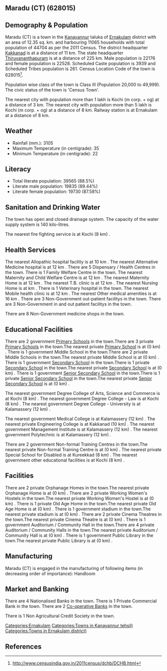 {{Infobox settlement
| name=Maradu (CT)
| native_name=
| native_name_lang=
| other_name=
| nickname=
| settlement_type=Town
| image_skyline=
| image_alt=
| image_caption=
| pushpin_map=India Kerala
| pushpin_label_position=right
| pushpin_map_alt=
| pushpin_map_caption=Location in Kerala, India
| latd=
| latm=
| lats=
| latNS=
| longd=
| longm=
| longs=
| longEW=
| coordinates_display=inline,title
| subdivision_type=Country
| subdivision_name={{flag|India}}
| subdivision_type1=[[States and territories of India|State]]
| subdivision_name1=Kerala 
| subdivision_type2=[[List of districts of India|District]]
| subdivision_name2=Ernakulam
| subdivision_type3=Tahsil
| subdivision_name3=Kanayannur
| website=
| established_title=<!-- Established -->
| established_date=
| founder=
| named_for=
| government_type=
| governing_body=
| unit_pref=Metric
| area_footnotes=
| area_rank=
| area_total_km2=12.35
| elevation_footnotes=
| elevation_m=
| population_total=44704
| population_as_of=2011
| population_rank=
| population_density_km2=3619
| population_demonym=
| population_footnotes=
| demographics_type1=Languages=
| demographics1_title1=Official=
| demographics1_info1=[[Malayalam language|Malayalam]]
| timezone1=[[Indian Standard Time|IST]]
| utc_offset1==+5:30
| postal_code_type=[[Postal Index Number|PIN]]
| postal_code=
| area_code_type=Telephone code
| area_code=
| registration_plate=
| blank1_name_sec1=Nearest city
| blank1_info_sec1=[[Kochi (m corp. + og) ]]
| blank2_name_sec1=[[Human sex ratio|Sex ratio]]
| blank2_info_sec1=1015
| blank3_name_sec1=Literacy
| blank3_info_sec1=88.5%
| blank1_name_sec2=[[2011 Census of India|2011 census]] code
| blank1_info_sec2=628015
| footnotes=
}}

== Maradu (CT) (628015) ==

== Demography & Population ==

Maradu (CT) is a town in the [[Kanayannur]] taluka of [[Ernakulam]] district with an area of 12.35 sq. km. and harbouring 11065 households with total population of 44704 as per the 2011 Census. The district headquarter [[Kakkanad]] is at a distance of 11 km. The state headquarter [[Thiruvananthapuram]] is at a distance of 225 km. Male population is 22176 and female population is 22528. Scheduled Caste population is 3939 and Scheduled Tribes population is 261. Census Location Code of the town is 628015<ref>http://www.censusindia.gov.in/2011census/dchb/DCHB.html</ref>.

Population wise class of the town is Class III (Population 20,000 to 49,999).
The civic status of the town is 'Census Town'.

The nearest city with population more than 1 lakh is Kochi (m corp. + og)  at a distance of 3 km. The nearest city with population more than 5 lakh is Kochi (m corp. + og)  at a distance of 8 km. Railway station is at Ernakulam at a distance of 8 km.


== Weather ==  
* Rainfall (mm.): 3105 
* Maximum Temperature (in centigrade): 35
* Minimum Temperature (in centigrade): 22


== Literacy ==  
* Total literate population: 39565 (88.5%)
* Literate male population: 19835 (89.44%)
* Literate female population: 19730 (87.58%)


== Sanitation and Drinking Water ==  
The town has open and closed drainage system.
The capacity of the water supply system is 140 kilo-litres.

The nearest fire fighting service is at Kochi (8 km) .


== Health Services ==
The nearest Allopathic hospital facility is at 10 km .
The nearest Alternative Medicine hospital is at 12 km .
There are 5 Dispensary / Health Centres in the town.
There is 1 Family Welfare Centre in the town.
The nearest Maternity and Child Welfare Centre is at 12 km .
The nearest Maternity Home is at 12 km .
The nearest T.B. clinic is at 12 km .
The nearest Nursing Home is at  km .
There is 1 Veterinary hospital in the town.
The nearest Mobile health clinic is at 12 km .
The nearest Other medical amenities is at 16 km .
There are 3 Non-Government out-patient facilitys in the town.
There are 3 Non-Government in and out patient facilitys in the town.

There are 8 Non-Government medicine shops in the town.


== Educational Facilities ==
There are 2 government [[Primary School]]s in the town.There are 3 private [[Primary School]]s in the town.The nearest private [[Primary School]] is at  (0 km) .
There is 1 government Middle School in the town.There are 2 private Middle Schools in the town.The nearest private Middle School is at  (0 km) .
There is 1 government [[Secondary School]] in the town.There is 1 private [[Secondary School]] in the town.The nearest private [[Secondary School]] is at  (0 km) .
There is 1 government [[Senior Secondary School]] in the town.There is 1 private [[Senior Secondary School]] in the town.The nearest private [[Senior Secondary School]] is at  (0 km) .
 
 
 
 
 
The nearest government Degree College of Arts, Science and Commerce is at Kochi (8 km) .
The nearest government Degree College - Law is at Kochi (8 km) .
The nearest government Degree College - University is at Kalamassery (12 km) .
 
The nearest government Medical College is at Kalamassery (12 km) .
The nearest private Engineering College is at Kakkanad (10 km) .
The nearest government Management Institute is at Kalamassery (12 km) .
The nearest government Polytechnic is at Kalamassery (12 km) .
 
There are 2 government Non-formal Training Centres in the town.The nearest private Non-formal Training Centre is at  (0 km) .
The nearest private Special School for Disabled is at Kureekkad (8 km) .
The nearest government other educational facilities is at Kochi (8 km) .


== Facilities ==
There are 2 private Orphanage Homes in the town.The nearest private Orphanage Home is at  (0 km) .
There are 2 private Working Women's Hostels in the town.The nearest private Working Women's Hostel is at  (0 km) .
There is 1 private Old Age Home in the town.The nearest private Old Age Home is at  (0 km) .
There is 1 government stadium in the town.The nearest private stadium is at  (0 km) .
There are 2 private Cinema Theatres in the town.The nearest private Cinema Theatre is at  (0 km) .
There is 1 government Auditorium / Community Hall in the town.There are 4 private Auditorium / Community Halls in the town.The nearest private Auditorium / Community Hall is at  (0 km) .
There is 1 government Public Library in the town.The nearest private Public Library is at  (0 km) .


== Manufacturing ==
Maradu (CT) is engaged in the manufacturing of following items (in decreasing order of importance): Handloom 


== Market and Banking ==
There are 4 Nationalised Banks in the town.
There is 1 Private Commercial Bank in the town.
There are 2 [[Co-operative Bank]]s in the town.

There is 1 Non Agricultural Credit Society in the town.


[[Categories:Ernakulam]]
[[Categories:Towns in Kanayannur tehsil)]]
[[Categories:Towns in Ernakulam district)]]


== References ==
{{Reflist}}


